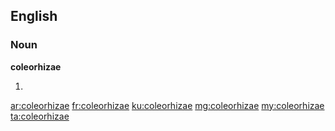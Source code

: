==English==

===Noun===
'''coleorhizae'''

# {{plural of|coleorhiza}}

[[ar:coleorhizae]]
[[fr:coleorhizae]]
[[ku:coleorhizae]]
[[mg:coleorhizae]]
[[my:coleorhizae]]
[[ta:coleorhizae]]
